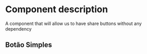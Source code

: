 
<Meta title="Components/Commons/SocialShareButtons" />

# Component description

A component that will allow us to have share buttons without any dependency

## Botão Simples

<Canvas>
  <Story
    name="Botão Simples"
    args={{ children: 'Botão Simples' }}
  >
    <SocialShareButtons url="https://mariosouto.com/" /> 
  </Story>
</Canvas>
